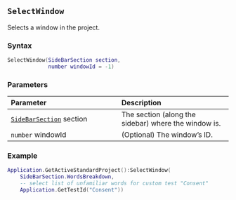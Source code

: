 ::: {.minipage data-latex="{\textwidth}"}
## `SelectWindow`

Selects a window in the project.

### Syntax {-}

``` .lua
SelectWindow(SideBarSection section,
             number windowId = -1)
```

### Parameters {-}

**Parameter** | **Description**
| :-- | :-- |
| [`SideBarSection`](#sidebarsection) section | The section (along the sidebar) where the window is. | 
| `number` windowId | (Optional) The window's ID. |

### Example {-}

``` .lua
Application.GetActiveStandardProject():SelectWindow(
    SideBarSection.WordsBreakdown,
    -- select list of unfamiliar words for custom test "Consent"
    Application.GetTestId("Consent"))
```
:::
